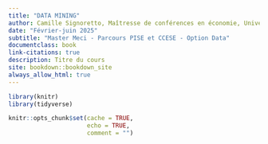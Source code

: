```yaml
---
title: "DATA MINING"
author: Camille Signoretto, Maîtresse de conférences en économie, Université Paris Cité
date: "Février-juin 2025"
subtitle: "Master Meci - Parcours PISE et CCESE - Option Data"
documentclass: book
link-citations: true
description: Titre du cours
site: bookdown::bookdown_site
always_allow_html: true
---
```


```r
library(knitr)
library(tidyverse)

knitr::opts_chunk$set(cache = TRUE,
                      echo = TRUE,
                      comment = "")

```
